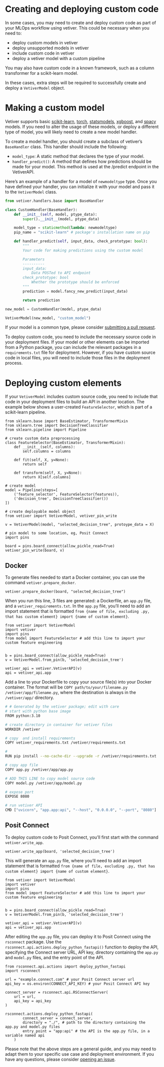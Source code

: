 # Creating and deploying custom code

In some cases, you may need to create and deploy custom code as part of your MLOps workflow using vetiver. This could be necessary when you need to: 

- deploy custom models in vetiver
- deploy unsupported models in vetiver
- include custom code in vetiver
- deploy a vetiver model with a custom pipeline

 You may also have custom code in a known framework, such as a column transformer for a scikit-learn model.

In these cases, extra steps will be required to successfully create and deploy a `VetiverModel` object.

# Making a custom model

Vetiver supports basic [scikit-learn](https://scikit-learn.org/), [torch](https://pytorch.org/), [statsmodels](https://www.statsmodels.org/stable/index.html), [xgboost](https://xgboost.readthedocs.io/en/stable/), and [spacy](https://spacy.io/) models. If you need to alter the usage of these models, or deploy a different type of model, you will likely need to create a new model handler.

To create a model handler, you should create a subclass of vetiver's `BaseHandler` class. This handler should include the following:

- `model_type`:  A static method that declares the type of your model.
- `handler_predict()`: A method that defines how predictions should be made for your model. This method is used at the /predict endpoint in the VetiverAPI.

Here's an example of a handler for a model of `newmodeltype` type. Once you have defined your handler, you can initialize it with your model and pass it to the `VetiverModel` class.

```python
from vetiver.handlers.base import BaseHandler

class CustomHandler(BaseHandler):
    def __init__(self, model, ptype_data):
        super().__init__(model, ptype_data)

    model_type = staticmethod(lambda: newmodeltype)
    pip_name = "scikit-learn" # package's installation name on pip

    def handler_predict(self, input_data, check_prototype: bool):
        """
        Your code for making predictions using the custom model

        Parameters
        ----------
        input_data:
            Data POSTed to API endpoint
        check_prototype: bool
            Whether the prototype should be enforced
        """
        prediction = model.fancy_new_predict(input_data)

        return prediction

new_model = CustomHandler(model, ptype_data)

VetiverModel(new_model, "custom_model")
```

If your model is a common type, please consider [submitting a pull request](https://github.com/rstudio/vetiver-python/pulls).

To deploy custom code, you need to include the necessary source code in your deployment files. If your model or other elements can be imported from a Python package, you can include the relevant packages in a `requirements.txt` file for deployment. However, if you have custom source code in local files, you will need to include those files in the deployment process.

# Deploying custom elements

If your `VetiverModel` includes custom source code, you need to include that code in your deployment files to build an API in another location. The example below shows a user-created `FeatureSelector`, which is part of a scikit-learn pipeline.

```.python
from sklearn.base import BaseEstimator, TransformerMixin
from sklearn.tree import DecisionTreeClassifier
from sklearn.pipeline import Pipeline

# create custom data preprocessing
class FeatureSelector(BaseEstimator, TransformerMixin):
    def __init__(self, columns):
        self.columns = columns

    def fit(self, X, y=None):
        return self

    def transform(self, X, y=None):
        return X[self.columns]

# create model
model = Pipeline(steps=[
    ('feature_selector', FeatureSelector(features)),
    ('decision_tree', DecisionTreeClassifier())
])

# create deployable model object
from vetiver import VetiverModel, vetiver_pin_write

v = VetiverModel(model, "selected_decision_tree", protoype_data = X)

# pin model to some location, eg, Posit Connect
import pins

board = pins.board_connect(allow_pickle_read=True)
vetiver_pin_write(board, v)
```

::: {.panel-tabset}
## Docker

To generate files needed to start a Docker container, you can use the command `vetiver.prepare_docker`.

```.python
vetiver.prepare_docker(board, "selected_decision_tree")
```

When you run this line, 3 files are generated: a Dockerfile, an `app.py` file, and a `vetiver_requirements.txt`. In the `app.py` file, you'll need to add an import statement that is formatted `from {name of file, excluding .py, that has custom element} import {name of custom element}`.

```.python
from vetiver import VetiverModel
import vetiver
import pins
from model import FeatureSelector # add this line to import your custom feature engineering


b = pins.board_connect(allow_pickle_read=True)
v = VetiverModel.from_pin(b, 'selected_decision_tree')

vetiver_api = vetiver.VetiverAPI(v)
api = vetiver_api.app
```

Add a line to your Dockerfile to copy your source file(s) into your Docker container. The format will be `COPY path/to/your/filename.py /vetiver/app/filename.py`, where the destination is always in the `/vetiver/app/` directory.

```.bash
# # Generated by the vetiver package; edit with care
# start with python base image
FROM python:3.10

# create directory in container for vetiver files
WORKDIR /vetiver

# copy  and install requirements
COPY vetiver_requirements.txt /vetiver/requirements.txt

#
RUN pip install --no-cache-dir --upgrade -r /vetiver/requirements.txt

# copy app file
COPY app.py /vetiver/app/app.py

# ADD THIS LINE to copy model source code
COPY model.py /vetiver/app/model.py

# expose port
EXPOSE 8080

# run vetiver API
CMD ["uvicorn", "app.app:api", "--host", "0.0.0.0", "--port", "8080"]
```

## Posit Connect

To deploy custom code to Posit Connect, you'll first start with the command `vetiver.write_app`.

```.python
vetiver.write_app(board, 'selected_decision_tree')
```

This will generate an `app.py` file, where you'll need to add an import statement that is formatted `from {name of file, excluding .py, that has custom element} import {name of custom element}`.

```.python
from vetiver import VetiverModel
import vetiver
import pins
from model import FeatureSelector # add this line to import your custom feature engineering


b = pins.board_connect(allow_pickle_read=True)
v = VetiverModel.from_pin(b, 'selected_decision_tree')

vetiver_api = vetiver.VetiverAPI(v)
api = vetiver_api.app
```

After editing the `app.py` file, you can deploy it to Posit Connect using the `rsconnect` package. Use the `rsconnect.api.actions.deploy_python_fastapi()` function to deploy the API, specifying the Connect server URL, API key, directory containing the `app.py` and `model.py` files, and the entry point of the API.

```.python
from rsconnect.api.actions import deploy_python_fastapi
import rsconnect

url = "example.connect.com" # your Posit Connect server url
api_key = os.environ(CONNECT_API_KEY) # your Posit Connect API key

connect_server = rsconnect.api.RSConnectServer(
    url = url,
    api_key = api_key
)

rsconnect.actions.deploy_python_fastapi(
        connect_server = connect_server,
        directory = "./", # path to the directory containing the app.py and model.py files
        entry_point = "app:api" # the API is the app.py file, in a variable named api
    )

```

:::

Please note that the above steps are a general guide, and you may need to adapt them to your specific use case and deployment environment. If you have any questions, please consider [opening an issue](https://github.com/rstudio/vetiver-python/issues/new).
